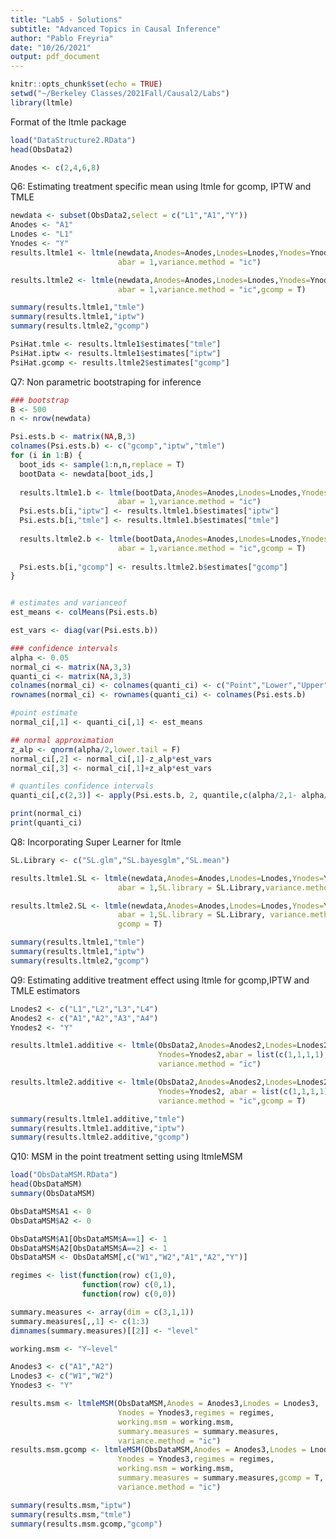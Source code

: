 ---
title: "Lab5 - Solutions"
subtitle: "Advanced Topics in Causal Inference"
author: "Pablo Freyria"
date: "10/26/2021"
output: pdf_document
---


```{r setup, include=FALSE}
knitr::opts_chunk$set(echo = TRUE)
setwd("~/Berkeley Classes/2021Fall/Causal2/Labs")
library(ltmle)

```

Format of the ltmle package
```{r Q3}
load("DataStructure2.RData")
head(ObsData2)

Anodes <- c(2,4,6,8)

```

Q6: Estimating treatment specific mean using ltmle for gcomp, IPTW and TMLE
```{r Subset_TMLE,warning=F,error=F,message=F}
newdata <- subset(ObsData2,select = c("L1","A1","Y"))
Anodes <- "A1"
Lnodes <- "L1"
Ynodes <- "Y"
results.ltmle1 <- ltmle(newdata,Anodes=Anodes,Lnodes=Lnodes,Ynodes=Ynodes,
                        abar = 1,variance.method = "ic")

results.ltmle2 <- ltmle(newdata,Anodes=Anodes,Lnodes=Lnodes,Ynodes=Ynodes,
                        abar = 1,variance.method = "ic",gcomp = T)

summary(results.ltmle1,"tmle")
summary(results.ltmle1,"iptw")
summary(results.ltmle2,"gcomp")

PsiHat.tmle <- results.ltmle1$estimates["tmle"]
PsiHat.iptw <- results.ltmle1$estimates["iptw"]
PsiHat.gcomp <- results.ltmle2$estimates["gcomp"]

```
Q7: Non parametric bootstraping for inference
```{r NonParamBootstrap, echo=T,warning=F,error=F,message=F}
### bootstrap
B <- 500
n <- nrow(newdata)

Psi.ests.b <- matrix(NA,B,3)
colnames(Psi.ests.b) <- c("gcomp","iptw","tmle")
for (i in 1:B) {
  boot_ids <- sample(1:n,n,replace = T)
  bootData <- newdata[boot_ids,]
  
  results.ltmle1.b <- ltmle(bootData,Anodes=Anodes,Lnodes=Lnodes,Ynodes=Ynodes,
                        abar = 1,variance.method = "ic")
  Psi.ests.b[i,"iptw"] <- results.ltmle1.b$estimates["iptw"]
  Psi.ests.b[i,"tmle"] <- results.ltmle1.b$estimates["tmle"]
  
  results.ltmle2.b <- ltmle(bootData,Anodes=Anodes,Lnodes=Lnodes,Ynodes=Ynodes,
                        abar = 1,variance.method = "ic",gcomp = T)
  
  Psi.ests.b[i,"gcomp"] <- results.ltmle2.b$estimates["gcomp"]
}


# estimates and varianceof
est_means <- colMeans(Psi.ests.b)

est_vars <- diag(var(Psi.ests.b))

### confidence intervals 
alpha <- 0.05
normal_ci <- matrix(NA,3,3)
quanti_ci <- matrix(NA,3,3)
colnames(normal_ci) <- colnames(quanti_ci) <- c("Point","Lower","Upper")
rownames(normal_ci) <- rownames(quanti_ci) <- colnames(Psi.ests.b)

#point estimate
normal_ci[,1] <- quanti_ci[,1] <- est_means

## normal approximation
z_alp <- qnorm(alpha/2,lower.tail = F)
normal_ci[,2] <- normal_ci[,1]-z_alp*est_vars
normal_ci[,3] <- normal_ci[,1]+z_alp*est_vars

# quantiles confidence intervals
quanti_ci[,c(2,3)] <- apply(Psi.ests.b, 2, quantile,c(alpha/2,1- alpha/2))

print(normal_ci)
print(quanti_ci)

```

Q8: Incorporating Super Learner for ltmle
```{r SL, warning=F,error=F,message=F}
SL.Library <- c("SL.glm","SL.bayesglm","SL.mean")

results.ltmle1.SL <- ltmle(newdata,Anodes=Anodes,Lnodes=Lnodes,Ynodes=Ynodes,
                        abar = 1,SL.library = SL.Library,variance.method = "ic")

results.ltmle2.SL <- ltmle(newdata,Anodes=Anodes,Lnodes=Lnodes,Ynodes=Ynodes,
                        abar = 1,SL.library = SL.Library, variance.method = "ic",
                        gcomp = T)

summary(results.ltmle1,"tmle")
summary(results.ltmle1,"iptw")
summary(results.ltmle2,"gcomp")

```

Q9: Estimating additive treatment effect using ltmle for gcomp,IPTW and TMLE estimators 
```{r AdditiveTxEffect,warning=F,error=F,message=F}
Lnodes2 <- c("L1","L2","L3","L4") 
Anodes2 <- c("A1","A2","A3","A4")
Ynodes2 <- "Y"

results.ltmle1.additive <- ltmle(ObsData2,Anodes=Anodes2,Lnodes=Lnodes2,
                                 Ynodes=Ynodes2,abar = list(c(1,1,1,1),c(0,0,0,0)), 
                                 variance.method = "ic")

results.ltmle2.additive <- ltmle(ObsData2,Anodes=Anodes2,Lnodes=Lnodes2,
                                 Ynodes=Ynodes2, abar = list(c(1,1,1,1),c(0,0,0,0)), 
                                 variance.method = "ic",gcomp = T)

summary(results.ltmle1.additive,"tmle")
summary(results.ltmle1.additive,"iptw")
summary(results.ltmle2.additive,"gcomp")

```

Q10: MSM in the point treatment setting using ltmleMSM
```{r MSM,warning=F,error=F,message=F}
load("ObsDataMSM.RData")
head(ObsDataMSM)
summary(ObsDataMSM)

ObsDataMSM$A1 <- 0
ObsDataMSM$A2 <- 0

ObsDataMSM$A1[ObsDataMSM$A==1] <- 1
ObsDataMSM$A2[ObsDataMSM$A==2] <- 1
ObsDataMSM <- ObsDataMSM[,c("W1","W2","A1","A2","Y")]

regimes <- list(function(row) c(1,0),
                function(row) c(0,1),
                function(row) c(0,0))

summary.measures <- array(dim = c(3,1,1))
summary.measures[,,1] <- c(1:3)
dimnames(summary.measures)[[2]] <- "level"

working.msm <- "Y~level"

Anodes3 <- c("A1","A2")
Lnodes3 <- c("W1","W2")
Ynodes3 <- "Y" 

results.msm <- ltmleMSM(ObsDataMSM,Anodes = Anodes3,Lnodes = Lnodes3,
                        Ynodes = Ynodes3,regimes = regimes,
                        working.msm = working.msm,
                        summary.measures = summary.measures,
                        variance.method = "ic")
results.msm.gcomp <- ltmleMSM(ObsDataMSM,Anodes = Anodes3,Lnodes = Lnodes3,
                        Ynodes = Ynodes3,regimes = regimes,
                        working.msm = working.msm,
                        summary.measures = summary.measures,gcomp = T,
                        variance.method = "ic")

summary(results.msm,"iptw")
summary(results.msm,"tmle")
summary(results.msm.gcomp,"gcomp")

```